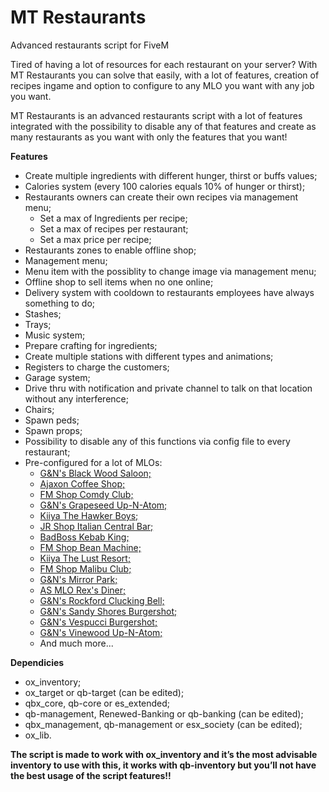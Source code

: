 # MT Restaurants
Advanced restaurants script for FiveM

Tired of having a lot of resources for each restaurant on your server?
With MT Restaurants you can solve that easily, with a lot of features, creation of recipes ingame and option to configure to any MLO you want with any job you want.

MT Restaurants is an advanced restaurants script with a lot of features integrated with the possibility to disable any of that features and create as many restaurants as you want with only the features that you want!

**Features**
- Create multiple ingredients with different hunger, thirst or buffs values;
- Calories system (every 100 calories equals 10% of hunger or thirst);
- Restaurants owners can create their own recipes via management menu;
  - Set a max of Ingredients per recipe;
  - Set a max of recipes per restaurant;
  - Set a max price per recipe;
- Restaurants zones to enable offline shop;
- Management menu;
- Menu item with the possiblity to change image via management menu;
- Offline shop to sell items when no one online;
- Delivery system with cooldown to restaurants employees have always something to do;
- Stashes;
- Trays;
- Music system;
- Prepare crafting for ingredients;
- Create multiple stations with different types and animations;
- Registers to charge the customers;
- Garage system;
- Drive thru with notification and private channel to talk on that location without any interference;
- Chairs;
- Spawn peds;
- Spawn props;
- Possibility to disable any of this functions via config file to every restaurant;
- Pre-configured for a lot of MLOs:
  - [G&N's Black Wood Saloon;](https://fivem.gnstud.io/package/5029845)
  - [Ajaxon Coffee Shop;](https://ajaxon.tebex.io/package/6006348)
  - [FM Shop Comdy Club;](https://store.fm-shop.it/category/2175260)
  - [G&N's Grapeseed Up-N-Atom;](https://fivem.gnstud.io/package/6128760)
  - [Kiiya The Hawker Boys;](https://kiiya.tebex.io/package/5251517)
  - [JR Shop Italian Central Bar;](https://jrshop.tebex.io/)
  - [BadBoss Kebab King;](https://badboss-mapping.tebex.io/package/5862781)
  - [FM Shop Bean Machine;](https://store.fm-shop.it/category/2175260)
  - [Kiiya The Lust Resort;](https://kiiya.tebex.io/package/5680100)
  - [FM Shop Malibu Club;](https://store.fm-shop.it/category/2175260)
  - [G&N's Mirror Park;](https://fivem.gnstud.io/package/5414040)
  - [AS MLO Rex's Diner;](https://as-mlo.tebex.io/package/5885870)
  - [G&N's Rockford Clucking Bell;](https://fivem.gnstud.io/package/5354683)
  - [G&N's Sandy Shores Burgershot;](https://fivem.gnstud.io/package/5414041)
  - [G&N's Vespucci Burgershot;](https://fivem.gnstud.io/package/4841796)
  - [G&N's Vinewood Up-N-Atom;](https://fivem.gnstud.io/package/5131483)
  - And much more...

**Dependicies**
- ox_inventory;
- ox_target or qb-target (can be edited);
- qbx_core, qb-core or es_extended;
- qb-management, Renewed-Banking or qb-banking (can be edited);
- qbx_management, qb-management or esx_society (can be edited);
- ox_lib.

**The script is made to work with ox_inventory and it’s the most advisable inventory to use with this, it works with qb-inventory but you’ll not have the best usage of the script features!!**